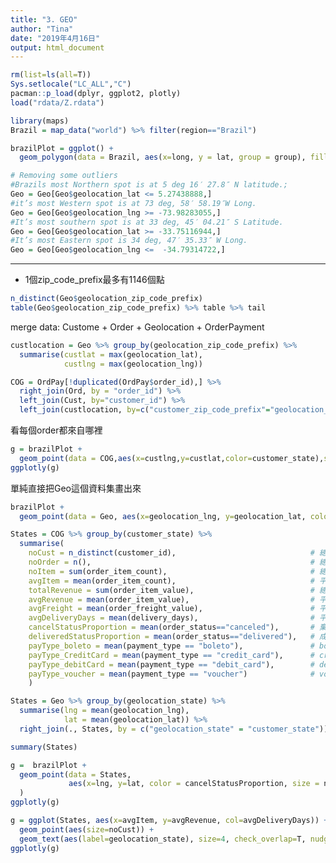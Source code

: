 ```yaml
---
title: "3. GEO"
author: "Tina"
date: "2019年4月16日"
output: html_document
---
```


```r
rm(list=ls(all=T))
Sys.setlocale("LC_ALL","C")
pacman::p_load(dplyr, ggplot2, plotly)
load("rdata/Z.rdata")
```


```r
library(maps)
Brazil = map_data("world") %>% filter(region=="Brazil")

brazilPlot = ggplot() +
  geom_polygon(data = Brazil, aes(x=long, y = lat, group = group), fill="gray")
```

```r
# Removing some outliers
#Brazils most Northern spot is at 5 deg 16′ 27.8″ N latitude.;
Geo = Geo[Geo$geolocation_lat <= 5.27438888,]
#it’s most Western spot is at 73 deg, 58′ 58.19″W Long.
Geo = Geo[Geo$geolocation_lng >= -73.98283055,]
#It’s most southern spot is at 33 deg, 45′ 04.21″ S Latitude.
Geo = Geo[Geo$geolocation_lat >= -33.75116944,]
#It’s most Eastern spot is 34 deg, 47′ 35.33″ W Long.
Geo = Geo[Geo$geolocation_lng <=  -34.79314722,]
```


---

* 1個zip_code_prefix最多有1146個點

```r
n_distinct(Geo$geolocation_zip_code_prefix)
table(Geo$geolocation_zip_code_prefix) %>% table %>% tail
```



merge data: Custome + Order + Geolocation + OrderPayment
```r
custlocation = Geo %>% group_by(geolocation_zip_code_prefix) %>% 
  summarise(custlat = max(geolocation_lat),
            custlng = max(geolocation_lng))

COG = OrdPay[!duplicated(OrdPay$order_id),] %>% 
  right_join(Ord, by = "order_id") %>% 
  left_join(Cust, by="customer_id") %>% 
  left_join(custlocation, by=c("customer_zip_code_prefix"="geolocation_zip_code_prefix"))
```

看每個order都來自哪裡
```r
g = brazilPlot +
  geom_point(data = COG,aes(x=custlng,y=custlat,color=customer_state),size=0.2)
ggplotly(g)
```



單純直接把Geo這個資料集畫出來
```r
brazilPlot +
  geom_point(data = Geo, aes(x=geolocation_lng, y=geolocation_lat, color=geolocation_state),size=0.2)
```


```r
States = COG %>% group_by(customer_state) %>% 
  summarise(
    noCust = n_distinct(customer_id),                              # 總共有幾個顧客
    noOrder = n(),                                                 # 總共有幾筆交易
    noItem = sum(order_item_count),                                # 總共買幾個產品
    avgItem = mean(order_item_count),                              # 平均每個交易買幾個產品
    totalRevenue = sum(order_item_value),                          # 總共Revenue
    avgRevenue = mean(order_item_value),                           # 平均每筆交易的Revenue (客單價)
    avgFreight = mean(order_freight_value),                        # 平均每筆交易的freight運費
    avgDeliveryDays = mean(delivery_days),                         # 平均運送天數
    cancelStatusProportion = mean(order_status=="canceled"),       # 棄單比率
    deliveredStatusProportion = mean(order_status=="delivered"),   # 成單比率
    payType_boleto = mean(payment_type == "boleto"),               # boleto付款比率
    payType_CreditCard = mean(payment_type == "credit_card"),      # credit card付款比率
    payType_debitCard = mean(payment_type == "debit_card"),        # debit card付款比率
    payType_voucher = mean(payment_type == "voucher")              # voucher付款比率
    )
```


```r
States = Geo %>% group_by(geolocation_state) %>% 
  summarise(lng = mean(geolocation_lng),
            lat = mean(geolocation_lat)) %>% 
  right_join(., States, by = c("geolocation_state" = "customer_state"))

summary(States)
```


```r
g =  brazilPlot +
  geom_point(data = States,
             aes(x=lng, y=lat, color = cancelStatusProportion, size = noOrder)
  )
ggplotly(g)
```



```r
g = ggplot(States, aes(x=avgItem, y=avgRevenue, col=avgDeliveryDays)) +
  geom_point(aes(size=noCust)) +
  geom_text(aes(label=geolocation_state), size=4, check_overlap=T, nudge_y = 3)
ggplotly(g)
```
